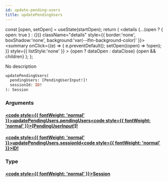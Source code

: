```yaml
---
id: update-pending-users
title: updatePendingUsers
---
```









  const [open, setOpen] = useState(startOpen);
  return (
    <details {...(open ? { open: true } : {})} className="details" style={{ border:'none', boxShadow:'none', background:'var(--ifm-background-color)' }}>
      <summary
        onClick={(e) => {
          e.preventDefault();
          setOpen((open) => !open);
        }}
        style={{ listStyle:'none' }}
      >
      {open ? dataOpen : dataClose}
      </summary>
      {open && children}
    </details>
  );
};








No description


```graphql
updatePendingUsers(
  pendingUsers: [PendingUserInput!]!
  sessionId: ID!
): Session
```




### Arguments

#### [<code style={{ fontWeight: 'normal' }}>updatePendingUsers.<b>pendingUsers</b></code>](#)<Bullet />[<code style={{ fontWeight: 'normal' }}><b>[PendingUserInput!]!</b></code>](/api/types/inputs/pending-user-input.mdx) <Badge class="badge badge--secondary badge--non_null" text="non-null"/> <Badge class="badge badge--secondary " text="input"/> 



#### [<code style={{ fontWeight: 'normal' }}>updatePendingUsers.<b>sessionId</b></code>](#)<Bullet />[<code style={{ fontWeight: 'normal' }}><b>ID!</b></code>](/api/types/scalars/id.mdx) <Badge class="badge badge--secondary badge--non_null" text="non-null"/> <Badge class="badge badge--secondary " text="scalar"/> 



### Type

#### [<code style={{ fontWeight: 'normal' }}><b>Session</b></code>](/api/types/objects/session.mdx) <Badge class="badge badge--secondary " text="object"/>